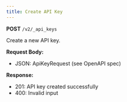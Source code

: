 ```yaml
---
title: Create API Key
---
```


**POST** `/v2/_api_keys`

Create a new API key.

**Request Body:**
- JSON: ApiKeyRequest (see OpenAPI spec)

**Response:**
- 201: API key created successfully
- 400: Invalid input